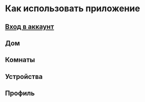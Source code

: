 # Как использовать приложение
## [Вход в аккаунт](https://docs.page/ShoshiDeveloper/smarthome_docs/how-to-use/auth.mdx)
## Дом
## Комнаты
## Устройства
## Профиль